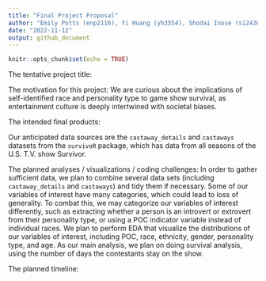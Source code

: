 ```yaml
---
title: "Final Project Proposal"
author: "Emily Potts (enp2116), Yi Huang (yh3554), Shodai Inose (si2426), Farizah Rob (fir2103)"
date: "2022-11-12"
output: github_document
---
```


```r
knitr::opts_chunk$set(echo = TRUE)
```

The tentative project title:

The motivation for this project: We are curious about the implications of self-identified race and personality type to game show survival, as entertainment culture is deeply intertwined with societal biases.

The intended final products:

Our anticipated data sources are the `castaway_details` and `castaways` datasets from the `survivoR` package, which has data from all seasons of the U.S. T.V. show Survivor.

The planned analyses / visualizations / coding challenges: In order to gather sufficient data, we plan to combine several data sets (including `castaway_details` and `castaways`) and tidy them if necessary. Some of our variables of interest have many categories, which could lead to loss of generality. To combat this, we may categorize our variables of interest differently, such as extracting whether a person is an introvert or extrovert from their personality type, or using a POC indicator variable instead of individual races. We plan to perform EDA that visualize the distributions of our variables of interest, including POC, race, ethnicity, gender, personality type, and age. As our main analysis, we plan on doing survival analysis, using the number of days the contestants stay on the show.

The planned timeline:

